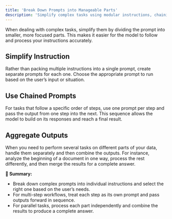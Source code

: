 ```yaml
---
title: 'Break Down Prompts into Manageable Parts'
description: 'Simplify complex tasks using modular instructions, chaining prompts step-by-step, or aggregating outputs.'
---
```


When dealing with complex tasks, simplify them by dividing the prompt into smaller, more focused parts. This makes it easier for the model to follow and process your instructions accurately.

## Simplify Instruction

Rather than packing multiple instructions into a single prompt, create separate prompts for each one. Choose the appropriate prompt to run based on the user’s input or situation.

## Use Chained Prompts

For tasks that follow a specific order of steps, use one prompt per step and pass the output from one step into the next. This sequence allows the model to build on its responses and reach a final result.

## Aggregate Outputs

When you need to perform several tasks on different parts of your data, handle them separately and then combine the outputs. For instance, analyze the beginning of a document in one way, process the rest differently, and then merge the results for a complete answer.

**📝 Summary:**

- Break down complex prompts into individual instructions and select the right one based on the user’s needs.
- For multi-step workflows, treat each step as its own prompt and pass outputs forward in sequence.
- For parallel tasks, process each part independently and combine the results to produce a complete answer.

